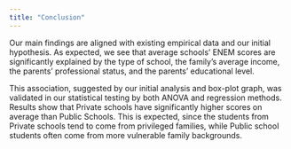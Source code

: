 ---
title: "Conclusion"
---

Our main findings are aligned with existing empirical data and our initial hypothesis. As expected, we see that average schools' ENEM scores are significantly explained by the type of school, the family's average income, the parents' professional status, and the parents' educational level.


This association, suggested by our initial analysis and box-plot graph, was validated in our statistical testing by both ANOVA and regression methods. Results show that Private schools have significantly higher scores on average than Public Schools. This is expected, since the students from Private schools tend to come from privileged families, while Public school students often come from more vulnerable family backgrounds. 